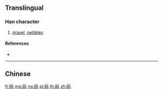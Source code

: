 {{character info/new}}
{{also|礫}}
==Translingual==

===Han character===
{{Han char|rn=112|rad=石|as=05|sn=10|four=|canj=MRHVD}}

# [[gravel]], [[pebbles]]

====References====
* {{Han ref|kx=0829.331|hdz=42424.160|uh=783E|ud=30782}}

----

==Chinese==
{{zh-see|礫}}

[[fr:砾]]
[[mg:砾]]
[[no:砾]]
[[pl:砾]]
[[th:砾]]
[[zh:砾]]
